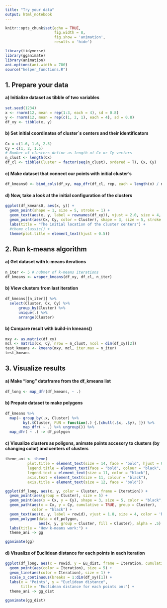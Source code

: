 ```yaml
---
title: "Try your data"
output: html_notebook
---
```


```r
knitr::opts_chunk$set(echo = TRUE,
                      fig.width = 8,
                      fig.show = 'animation',
                      results = 'hide')

library(tidyverse)
library(gganimate)
library(animation)
ani.options(ani.width = 780)
source("helper_functions.R")
```

## 1. Prepare your data

#### a) Initialize dataset as tibble of two variables
```r
set.seed(1234)
x <- rnorm(12, mean = rep(1:3, each = 4), sd = 0.8)
y <- rnorm(12, mean = rep(c(1, 2, 1), each = 4), sd = 0.8)
df_xy <- tibble(x, y)
```
#### b) Set initial coordinates of cluster`s centers and their identificators
```r
Cx = c(1.6, 1.6, 2.5)
Cy = c(1, 2, 1.5)
# Number of clusters define as length of Cx or Cy vectors
n_clust <- length(Cx)
df_cl <- tibble(Cluster = factor(seq(n_clust), ordered = T), Cx, Cy)
```
#### c) Make dataset that connect our points with initial cluster's
```r
df_kmeans0 <- bind_cols(df_xy, map_dfr(df_cl, rep, each = length(x) / n_clust))
```
#### d) Now, take a look at the initial configuration of the clusters
```r
ggplot(df_kmeans0, aes(x, y)) +
  geom_point(shape = 1, size = 5, stroke = 1) +
  geom_text(aes(x, y, label = rownames(df_xy)), vjust = 2.0, size = 4, color = "black") + 
  geom_point(aes(Cx, Cy, color = Cluster), shape = 3, size = 5, stroke = 1) +
  labs(title = "The initial location of the cluster centers") +
  #theme_classic() +
  theme(plot.title = element_text(hjust = 0.5))
```
## 2. Run k-means algorithm

#### a) Get dataset with k-means iterations 
```r
n_iter <- 5 # nubmer of k-means iterations
df_kmeans <- wraper_kmeans(df_xy, df_cl, n_iter)
```
#### b) View clusters from last iteration
```r
df_kmeans[[n_iter]] %>% 
  select(Cluster, Cx, Cy) %>% 
      group_by(Cluster) %>% 
      unique(.) %>% 
      arrange(Cluster)
```
#### b) Compare result with build-in kmeans() 
```r
mxy <- as.matrix(df_xy)
mcl <- matrix(Cx, Cy, nrow = n_clust, ncol = dim(df_xy)[2])
test_kmeans <- kmeans(mxy, mcl, iter.max = n_iter)
test_kmeans
```

## 3. Visualize results

#### a) Make "long" dataframe from the df_kmeans list
```r
df_long <- map_dfr(df_kmeans, ~ .)
```
#### b) Prepate dataset to make polygons
```r
df_kmeans %>% 
  map(~ group_by(.x, Cluster) %>%
        by(.$Cluster, FUN = function(.) {.[chull(.$x, .$y), ]}) %>% 
        map_dfr( ~ .) %>% ungroup()) %>% 
  map_dfr( ~ .) -> df_polygon
```
#### c) Visualize clusters as poligons, animate points accesory to clusters (by changing color) and centers of clusters
```r
theme_ani <- theme(
          plot.title = element_text(size = 14, face = "bold", hjust = 0.5),
          legend.title = element_text(face = "bold", colour = "black", size = 12),
          legend.text = element_text(size = 11, color = "black"),
          axis.text = element_text(size = 11, colour = "black"),
          axis.title = element_text(size = 12, face = "bold"))

ggplot(df_long, aes(x, y, color = Cluster, frame = Iteration)) +
  geom_point(aes(group = Cluster), size = 5) +
  geom_point(aes(x = Cx, y = Cy), shape = 3, size = 5, color = "black", stroke = 1) +
  geom_path(aes(x = Cx, y = Cy, cumulative = TRUE, group = Cluster),
            color = "black") +
  geom_text(aes(x, y, label = rowid), vjust = 1.8, size = 4, color = 'black') +
  geom_polygon(data = df_polygon,
               aes(x, y, group = Cluster, fill = Cluster), alpha = .5) +
  labs(title = "How k-means work:") +
  theme_ani -> gg

gganimate(gg)
```
#### d) Visualize of Euclidean distance for each points in each iteration
```r
ggplot(df_long, aes(x = rowid, y = Eu_dist, frame = Iteration, cumulative = TRUE)) +
  geom_point(aes(color = Iteration), size = 5) +
  geom_line(aes(color = Iteration), size = 1) +
  scale_x_continuous(breaks = 1:dim(df_xy)[1]) +
  labs(x = "Points", y = "Euclidean distance",
       title = "Euclidean distance for each points on:") +
  theme_ani -> gg_dist

gganimate(gg_dist)
```
